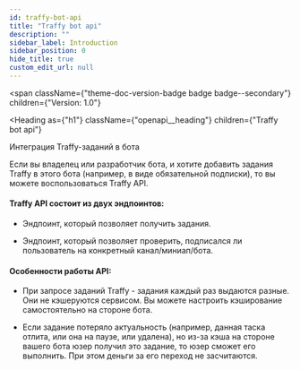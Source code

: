 ```yaml
---
id: traffy-bot-api
title: "Traffy bot api"
description: ""
sidebar_label: Introduction
sidebar_position: 0
hide_title: true
custom_edit_url: null
---
```



<span
  className={"theme-doc-version-badge badge badge--secondary"}
  children={"Version: 1.0"}
>
</span>

<Heading
  as={"h1"}
  className={"openapi__heading"}
  children={"Traffy bot api"}
>
Интеграция Traffy-заданий в бота
</Heading>

Если вы владелец или разработчик бота, и хотите добавить задания Traffy в этого бота (например, в виде обязательной подписки), то вы можете воспользоваться Traffy API.

#### Traffy API состоит из двух эндпоинтов:

- Эндпоинт, который позволяет получить задания.

- Эндпоинт, который позволяет проверить, подписался ли пользователь на конкретный канал/миниап/бота.

#### Особенности работы API:

- При запросе заданий Traffy - задания каждый раз выдаются разные. Они не кэшеруются сервисом. Вы можете настроить кэширование самостоятельно на стороне бота.

- Если задание потеряло актуальность (например, данная таска отлита, или она на паузе, или удалена), но из-за кэша на стороне вашего бота юзер получил это задание, то юзер сможет его выполнить. При этом деньги за его переход не засчитаются.






      